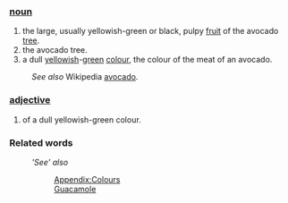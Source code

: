 ===[[noun]]===
#the large, usually yellowish-green or black, pulpy [[fruit]] of the avocado [[tree]].
#the avocado tree.
#a dull [[yellow]]ish-[[green]] [[color|colour]], the colour of the meat of an avocado.
:''See also'' Wikipedia [[w:avocado|avocado]].
===[[adjective]]===
#of a dull yellowish-green colour.
===Related words===
:'''See' also'' 
::[[Wiktionary_Appendix:Colours|Appendix:Colours]]
::[[Guacamole]]